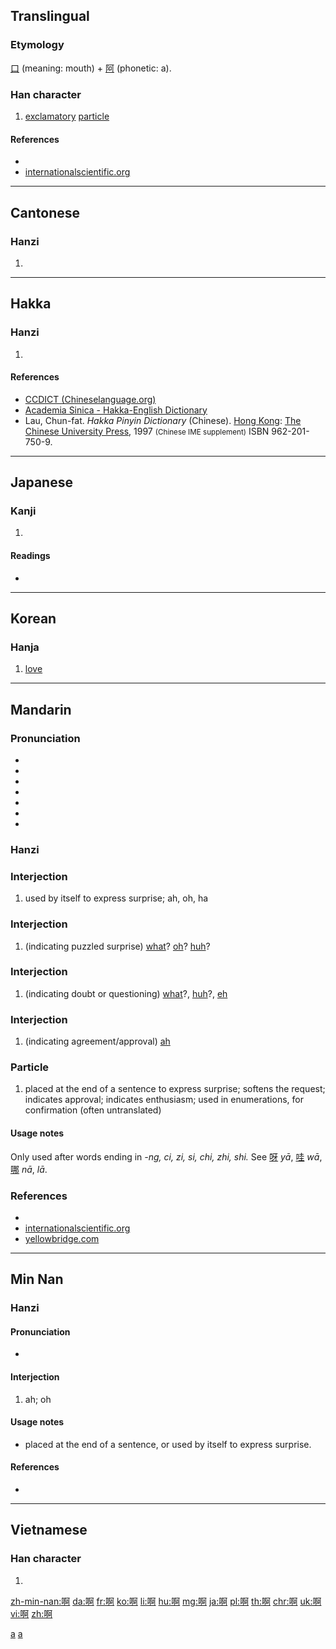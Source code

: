 {{also|a}}
==Translingual==
{{stroke order}}

===Etymology===
[[口]] (meaning: mouth) + [[阿]] (phonetic: a).

===Han character===
{{Han char|rn=30|rad=口|as=08|sn=11|four=6102<sub>0</sub>|canj=口弓中口 (RNLR)|ids=⿰[[口]][[阿]]}}

# [[exclamatory]] [[particle]]

====References====
* {{Han ref|kx=0195.040|dkj=03808|dj=0416.050|hdz=10634.180|uh=554A|ud=21834|bh=B0DA|bd=45274}}
* [http://internationalscientific.org/CharacterASP/CharacterEtymology.aspx?characterInput=%E5%95%8A internationalscientific.org]

----

==Cantonese==
{{zh-hanzi|啊}}

===Hanzi===
{{yue-hanzi|jyut=[[aa1]], [[aa2]], [[aa3]], [[aa4]]|y=a1, a2, a3, a4}}

# {{defn|lang=yue|sort=口08}}

----

==Hakka==

===Hanzi===
{{hak-hanzi|poj=o (o<sup>1</sup>), ó (o<sup>2</sup>)|gd=o<sup>1</sup> [Meixian, Bao'an, Kwangtung], o<sup>1</sup>, a<sup>1</sup> [Hailu, Siyan]|hpy=o2, o3}}

# {{defn|lang=hak|sort=口08}}

====References====
*[http://www.chineselanguage.org/dictionaries/?mode=view&module=chardict&query=%E5%95%8A CCDICT (Chineselanguage.org)]
*[http://minhakka.ling.sinica.edu.tw/bkg/hakyin/search.php?DETAIL=1&LIMIT=id=29415&dbname=su_tian_1&graph=2 Academia Sinica - Hakka-English Dictionary]
*Lau, Chun-fat. ''Hakka Pinyin Dictionary'' (Chinese). [[Hong Kong]]: [[w:Chinese University of Hong Kong|The Chinese University Press]], 1997 <small>(Chinese IME supplement)</small> ISBN 962-201-750-9.

----

==Japanese==

===Kanji===
{{ja-kanji|grade=|rs=口08}}

# {{defn|lang=ja|sort=口08}}

====Readings====
* {{ja-readings|on=[[あ]] (a)|kun=[[こえ]] (koe)}}

----

==Korean==

===Hanja===
{{ko-hanja|hangeul=아|rv=a|mr=a}}

# [[love]]

----

==Mandarin==
{{zh-hanzi-box|啊}}

===Pronunciation===
* {{audio|Zh-ā.ogg|audio (ā)}}
* {{Pinyin-IPA|ā}}
* {{audio|Zh-a.ogg|audio (a)}}
* {{Pinyin-IPA|a}}
* {{Pinyin-IPA|ǎ}}
* {{Pinyin-IPA|á}}
* {{Pinyin-IPA|à}}

===Hanzi===
{{cmn-hanzi|pin=[[ā]] ([[a1]]), [[á]] ([[a2]]), [[ǎ]] ([[a3]]), [[à]] ([[a4]]), [[a]] ([[a5]])|wg=a<sup>1</sup>, a<sup>2</sup>, a<sup>3</sup>, a<sup>4</sup>, a}}

===Interjection===
{{cmn-interj|ts|pin=[[ā#Mandarin|ā]]|pint=a1|rs=口08}}

# used by itself to express surprise; ah, oh, ha
#: {{usex|lang=cmn|'''啊'''！我又赢了！|tr='''Ā'''! Wǒ yòu yíng le!|t='''Ha'''! I've won again!|inline=0}}

===Interjection===
{{cmn-interj|ts|pin=[[ǎ#Mandarin|ǎ]]|pint=a3|rs=口08}}

# (indicating puzzled surprise) [[what]]? [[oh]]? [[huh]]?
#: {{usex|lang=cmn|'''啊'''！真有这事儿？|tr='''Ǎ'''! Zhēn yǒu zhè shìr?|t=What? Is that really so?|inline=0}}

===Interjection===
{{cmn-interj|ts|pin=[[á#Mandarin|á]]|pint=a2|rs=口08}}

# (indicating doubt or questioning) [[what]]?, [[huh]]?, [[eh]]
#: {{usex|lang=cmn|'''啊'''？你说什么？|tr='''Á'''? Nǐ shuō shénme?|t=Huh, what did you say?|inline=0}}

===Interjection===
{{cmn-interj|ts|pin=[[à#Mandarin|à]]|pint=a4|rs=口08}}

# (indicating agreement/approval) [[ah]]
#: {{usex|lang=cmn|'''啊'''，好吧。|tr='''À''', hǎo ba.|t=Well, OK.|inline=0}}

===Particle===
{{cmn-particle|ts|pin=[[a#Mandarin|a]]|pint=a|rs=口08}}

# placed at the end of a sentence to express surprise; softens the request; indicates approval; indicates enthusiasm; used in enumerations, for confirmation  (often untranslated)
#: {{usex|lang=cmn|多好天儿'''啊'''！|tr=Duō hǎo tiānr '''a'''!|t=What a fine day!|inline=1}}
#: {{usex|lang=cmn|谢谢'''啊'''|tr=Xièxiè '''a'''|t=Thanks|inline=1}}
#: {{usex|lang=cmn|老王'''啊'''，这可不行'''啊'''！|tr=Lǎo Wáng '''a''', zhè kě bùxíng '''a'''!|t=Wang, this won't do!|inline=1}}
#: {{usex|lang=cmn|钱'''啊'''，书'''啊'''，表'''啊'''，我都丢了。|tr=Qián '''a''', shū '''a''', biǎo '''a''', wǒ dōu diū le.|t=Money, books, watch, I lost everything.|inline=1}}
#: {{usex|lang=cmn|你不来'''啊'''？|tr=Nǐ bù lái '''a'''?|t=So you're not coming?|inline=1}}

====Usage notes====
Only used after words ending in ''-ng, ci, zi, si, chi, zhi, shi.'' See [[呀]] ''yā'', [[哇]] ''wā'', [[哪]] ''nā'', [[]] ''lā''.

===References===
* {{reference-book | last = Shao | first = Jingmin (ed.) | authorlink =  | coauthors =  | year = 2000 | title = HSK Dictionary (HSK汉语水平考试词典) | language = Mandarin/English | publisher = Huadong Teachers College Publishers | location = Shanghai | id = ISBN 7561720785}}
* [http://internationalscientific.org/CharacterASP/CharacterEtymology.aspx?characterInput=%E5%95%8A internationalscientific.org]
* [http://www.yellowbridge.com/chinese/wordsearch.php?searchMode=C&word=%E5%95%8A yellowbridge.com]

[[Category:Beginning Mandarin|a]]
[[Category:Mandarin entries with audio links|a]]

----

==Min Nan==
{{zh-hanzi|啊}}

===Hanzi===
{{nan-hanzi|poj=[[a]] (a<sup>1</sup>)|tlpa=}}

====Pronunciation====
* {{IPA|[ a ]|lang=nan}}

====Interjection====
{{nan-inter|ts|poj=a|pojt=a|rs=口08}}

# ah; oh

====Usage notes====
* placed at the end of a sentence, or used by itself to express surprise.

====References====
* {{cite web
| url = http://203.64.42.21/iug/ungian/SoannTeng/chil/taihoa.asp
| title = 啊
| work = On-line Taiwanese/Mandarin Dictionary (台文／華文線頂辭典)
| language = Taiwanese/English
| accessdate = 2011-01-29}}

----

==Vietnamese==

===Han character===
{{vi-hantu|[[a]], [[à]], [[ạ]]|rs=口08}}

# {{defn|lang=vi|sort=口08}}

[[zh-min-nan:啊]]
[[da:啊]]
[[fr:啊]]
[[ko:啊]]
[[li:啊]]
[[hu:啊]]
[[mg:啊]]
[[ja:啊]]
[[pl:啊]]
[[th:啊]]
[[chr:啊]]
[[uk:啊]]
[[vi:啊]]
[[zh:啊]]